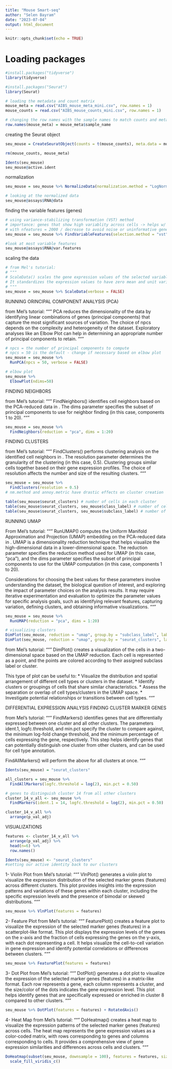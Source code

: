 ```yaml
---
title: "Mouse Smart-seq"
author: "Selen Bayram"
date: "2023-07-04"
output: html_document
---
```


```r
knitr::opts_chunk$set(echo = TRUE)
```

# Loading packages
```r
#install.packages("tidyverse")
library(tidyverse)

#install.packages("Seurat")
library(Seurat)
```

```r
# loading the metadata and count matrix
mouse_meta = read.csv("AIBS_mouse_meta_mini.csv", row.names = 1)
mouse_counts = read.csv("AIBS_mouse_counts_mini.csv", row.names = 1)
```

```r
# changing the row names with the sample names to match counts and metadata in the Seurat object
row.names(mouse_meta) = mouse_meta$sample_name
```

creating the Seurat object
```r
seu_mouse = CreateSeuratObject(counts = t(mouse_counts), meta.data = mouse_meta)
```

```r
rm(mouse_counts, mouse_meta)
```

```r
Idents(seu_mouse)
seu_mouse@active.ident
```
normalization
```r
seu_mouse = seu_mouse %>% NormalizeData(normalization.method = "LogNormalize", scale.factor = 1000000)
```
```r
# looking at the normalized data
seu_mouse@assays$RNA@data 
```
finding the variable features (genes)
```r
# using variance-stabilizing transformation (VST) method
# importance: genes that show high variablity across cells -> helps w/ clustering in the later stages
# with nfeatures = 2000 / decrease to avoid noise or uninformative genes; increase to include informative genes
seu_mouse = seu_mouse %>% FindVariableFeatures(selection.method = "vst", nfeatures = 2000) 

#look at most variable features
seu_mouse@assays$RNA@var.features 
```
scaling the data
```r
# from Mel's tutorial: 
# """
# ScaleData() scales the gene expression values of the selected variable features in the Seurat object. 
# It standardizes the expression values to have zero mean and unit variance. 
# """
seu_mouse = seu_mouse %>% ScaleData(verbose = FALSE)
```

RUNNING ORINCIPAL COMPONENT ANALYSIS (PCA)

from Mel's tutorial:
"""
PCA reduces the dimensionality of the data by identifying linear combinations of genes (principal components) that capture the most significant sources of variation. The choice of npcs depends on the complexity and heterogeneity of the dataset. Exploratory analyses like an Elbow Plot can help in determining an appropriate number of principal components to retain.
"""
```r
# npcs = the number of principal components to compute 
# npcs = 50 is the default - change if necessary based on elbow plot
seu_mouse = seu_mouse %>% 
  RunPCA(npcs = 50, verbose = FALSE)
```

```r
# elbow plot
seu_mouse %>% 
  ElbowPlot(ndims=50)
```
FINDING NEIGHBORS

from Mel's tutorial:
"""
FindNeighbors() identifies cell neighbors based on the PCA-reduced data in <seu_mouse>. 
The dims parameter specifies the subset of principal components to use for neighbor finding 
(in this case, components 1 to 20).
"""
```r
seu_mouse = seu_mouse %>% 
  FindNeighbors(reduction = "pca", dims = 1:20)
```

FINDING CLUSTERS 

from Mel's tutorial:
"""
FindClusters() performs clustering analysis on the identified cell neighbors in <seu_mouse>.
The resolution parameter determines the granularity of the clustering (in this case, 0.5).
Clustering groups similar cells together based on their gene expression profiles. 
The choice of resolution affects the number and size of the resulting clusters.
"""
```r
seu_mouse = seu_mouse %>%
  FindClusters(resolution = 0.5) 
# nm.method and annoy.metric have drastic effects on cluster creation

table(seu_mouse$seurat_clusters) # number of cells in each cluster
table(seu_mouse$seurat_clusters, seu_mouse$class_label) # number of cells per class per cluster
table(seu_mouse$seurat_clusters, seu_mouse$subclass_label) # number of cells per subclass per cluster
```
RUNNING UMAP

From Mel's tutorial:
"""
RunUMAP() computes the Uniform Manifold Approximation and Projection (UMAP) embedding on the PCA-reduced data in <seu_mouse>. 
UMAP is a dimensionality reduction technique that helps visualize the high-dimensional data in a lower-dimensional space. The reduction parameter specifies the reduction method used for UMAP (in this case, "pca"), and the dims parameter specifies the subset of principal components to use for the UMAP computation (in this case, components 1 to 20).

Considerations for choosing the best values for these parameters involve understanding the dataset, the biological question of interest, and exploring the impact of parameter choices on the analysis results. It may require iterative experimentation and evaluation to optimize the parameter values for specific analysis goals, such as identifying relevant features, capturing variation, defining clusters, and obtaining informative visualizations.
"""

```r
seu_mouse = seu_mouse %>%
  RunUMAP(reduction = "pca", dims = 1:20)

# visualizing clusters
DimPlot(seu_mouse, reduction = "umap", group.by = "subclass_label", label=TRUE)
DimPlot(seu_mouse, reduction = "umap", group.by = "seurat_clusters", label=TRUE, repel=TRUE)
```
from Mel's tutorial:
"""
DimPlot() creates a visualization of the cells in a two-dimensional space based on the UMAP reduction. Each cell is represented as a point, and the points are colored according to their assigned subclass label or cluster.

This type of plot can be useful to:
* Visualize the distribution and spatial arrangement of different cell types or clusters in the dataset.
* Identify clusters or groupings of cells that share similar characteristics.
* Assess the separation or overlap of cell types/clusters in the UMAP space.
* Investigate potential relationships or transitions between cell types.
"""

DIFFERENTIAL EXPRESSION ANALYSIS 
FINDING CLUSTER MARKER GENES

from Mel's tutorial:
"""
FindMarkers() identifies genes that are differentially expressed between one cluster and all other clusters. The parameters ident.1, logfc.threshold, and min.pct specify the cluster to compare against, the minimum log-fold change threshold, and the minimum percentage of cells expressing the gene, respectively. This step helps identify genes that can potentially distinguish one cluster from other clusters, and can be used for cell type annotation.

FindAllMarkers() will perform the above for all clusters at once.
"""

```r
Idents(seu_mouse) = "seurat_clusters"

all_clusters = seu_mouse %>%
  FindAllMarkers(logfc.threshold = log(2), min.pct = 0.50)
```

```r
# genes to distinguish cluster 14 from all other clusters
cluster_14_v_all <- seu_mouse %>%
  FindMarkers(ident.1 = 14, logfc.threshold = log(2), min.pct = 0.50)

cluster_14_v_all %>% 
  arrange(p_val_adj)
```

VISUALIZATIONS

```r
features <- cluster_14_v_all %>% 
  arrange(p_val_adj) %>% 
  head(n=6) %>% 
  row.names()

Idents(seu_mouse) <- "seurat_clusters" 
#setting our active identity back to our clusters
```

1- Violin Plot
from Mel's tutorial:
"""
VlnPlot() generates a violin plot to visualize the expression distribution of the selected marker genes (features) across different clusters. This plot provides insights into the expression patterns and variations of these genes within each cluster, including the specific expression levels and the presence of bimodal or skewed distributions.
"""
```r
seu_mouse %>% VlnPlot(features = features)
```

2- Feature Plot
from Mel's tutorial:
"""
FeaturePlot() creates a feature plot to visualize the expression of the selected marker genes (features) in a scatterplot-like format. This plot displays the expression levels of the genes on the x-axis and the fraction of cells expressing the genes on the y-axis, with each dot representing a cell. It helps visualize the cell-to-cell variation in gene expression and identify potential correlations or differences between clusters.
"""
```r
seu_mouse %>% FeaturePlot(features = features)
```

3- Dot Plot
from Mel's tutorial:
"""
DotPlot() generates a dot plot to visualize the expression of the selected marker genes (features) in a matrix-like format. Each row represents a gene, each column represents a cluster, and the size/color of the dots indicates the gene expression level. This plot helps identify genes that are specifically expressed or enriched in cluster 8 compared to other clusters.
"""
```r
seu_mouse %>% DotPlot(features = features) + RotatedAxis()
```
4- Heat Map
from Mel's tutorial:
"""
DoHeatmap() creates a heat map to visualize the expression patterns of the selected marker genes (features) across cells. The heat map represents the gene expression values as a color-coded matrix, with rows corresponding to genes and columns corresponding to cells. It provides a comprehensive view of gene expression similarities and differences across cells and clusters.
"""
```r
DoHeatmap(subset(seu_mouse, downsample = 100), features = features, size = 3, slot="data") +
  scale_fill_viridis_c()
```

